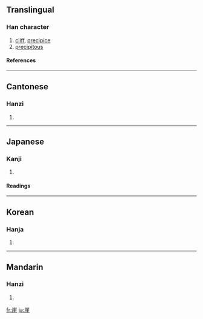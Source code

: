 ==Translingual==
===Han character===
{{Han char|rn=46|rad=山|as=08|sn=11|four=2221<sub>4</sub>|canj=山一土土 (UMGG)}}
# [[cliff]], [[precipice]]
# [[precipitous]]
====References====
{{Han ref|kx=0314.080|dkj=08180|dj=0614.250|hdz=10778.080|uh=5D16|ud=23830|bh=B156|bd=45398}}
----
==Cantonese==
===Hanzi===
{{yue-hanzi|jyut=|y=ngai4}}
# {{defn|Cantonese}}
----
==Japanese==
===Kanji===
{{ja-kanji|grade=|rs=山08}}
# {{defn|Japanese}} 
====Readings====
{{ja-readings|on=[[がい]] (gai)|kun=[[がけ]] (gake)}}
----
==Korean==
===Hanja===
{{ko-hanja|hangeul=[[애]], [[의]]|rv=ae, ui|mr=ae, ŭi}}
# {{defn|Korean}}
----
==Mandarin==
===Hanzi===
{{cmn-hanzi|pin=[[yá]] ([[ya2]]), [[yái]] ([[yai2]])|wg=ya<sup>2</sup>, yai<sup>2</sup>}}
# {{defn|Mandarin}}

[[fr:崖]]
[[ja:崖]]